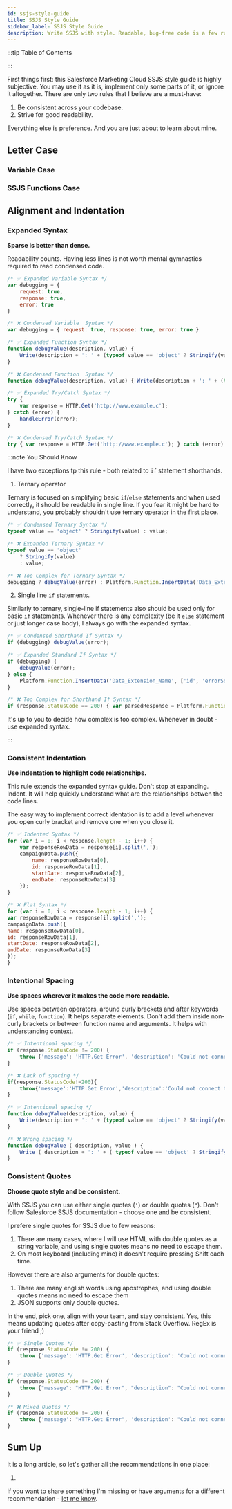 ```yaml
---
id: ssjs-style-guide
title: SSJS Style Guide
sidebar_label: SSJS Style Guide
description: Write SSJS with style. Readable, bug-free code is a few rules away.
---
```



<LeadText content='WIP' />

:::tip Table of Contents

<TOCInline toc={toc} />

:::

First things first: this Salesforce Marketing Cloud SSJS style guide is highly subjective. You may use it as it is, implement only some parts of it, or ignore it altogether. There are only two rules that I believe are a must-have:

1. Be consistent across your codebase.
2. Strive for good readability.

Everything else is preference. And you are just about to learn about mine.

## Letter Case

### Variable Case


### SSJS Functions Case


## Alignment and Indentation


### Expanded Syntax

__Sparse is better than dense.__

Readability counts. Having less lines is not worth mental gymnastics required to read condensed code.

```js
/* ✅ Expanded Variable Syntax */
var debugging = {
    request: true,
    response: true,
    error: true
}

/* ❌ Condensed Variable  Syntax */
var debugging = { request: true, response: true, error: true }

/* ✅ Expanded Function Syntax */
function debugValue(description, value) {
    Write(description + ': ' + (typeof value == 'object' ? Stringify(value) : value) + '<br><br>');
}

/* ❌ Condensed Function  Syntax */
function debugValue(description, value) { Write(description + ': ' + (typeof value == 'object' ? Stringify(value) : value) + '<br><br>'); }

/* ✅ Expanded Try/Catch Syntax */
try {
    var response = HTTP.Get('http://www.example.c');
} catch (error) {
    handleError(error);
}

/* ❌ Condensed Try/Catch Syntax */
try { var response = HTTP.Get('http://www.example.c'); } catch (error) { handleError(error); }
```

:::note You Should Know

I have two exceptions tp this rule - both related to `if` statement shorthands.

1. Ternary operator

Ternary is focused on simplifying basic `if`/`else` statements and when used correctly, it should be readable in single line. If you fear it might be hard to understand, you probably shouldn't use ternary operator in the first place.

```js
/* ✅ Condensed Ternary Syntax */
typeof value == 'object' ? Stringify(value) : value;

/* ❌ Expanded Ternary Syntax */
typeof value == 'object'
    ? Stringify(value)
    : value;

/* ❌ Too Complex for Ternary Syntax */
debugging ? debugValue(error) : Platform.Function.InsertData('Data_Extension_Name', ['id', 'errorSource', 'errorMessage', 'errorDescription'], [GUID(), 'Name of the place where the script runs', Stringify(error.message), Stringify(error.description)]);
```

2. Single line `if` statements.

Similarly to ternary, single-line if statements also should be used only for basic `if` statements. Whenever there is any complexity (be it `else` statement or just longer case body), I always go with the expanded syntax.

```js
/* ✅ Condensed Shorthand If Syntax */
if (debugging) debugValue(error);

/* ✅ Expanded Standard If Syntax */
if (debugging) {
    debugValue(error);
} else {
    Platform.Function.InsertData('Data_Extension_Name', ['id', 'errorSource', 'errorMessage', 'errorDescription'], [GUID(), 'Name of the place where the script runs', Stringify(error.message), Stringify(error.description)]);
}

/* ❌ Too Complex for Shorthand If Syntax */
if (response.StatusCode == 200) { var parsedResponse = Platform.Function.ParseJSON(String(response.Response)); if (!parsedResponse.success) throw 'Wrong reCAPTCHA'; }
```

It's up to you to decide how complex is too complex. Whenever in doubt - use expanded syntax.

:::

### Consistent Indentation

__Use indentation to highlight code relationships.__

This rule extends the expanded syntax guide. Don't stop at expanding. Indent. It will help quickly understand what are the relationships betwen the code lines.

The easy way to implement correct identation is to add a level whenever you open curly bracket and remove one when you close it.

```js
/* ✅ Indented Syntax */
for (var i = 0; i < response.length - 1; i++) {
    var responseRowData = response[i].split(',');
    campaignData.push({
        name: responseRowData[0],
        id: responseRowData[1],
        startDate: responseRowData[2],
        endDate: responseRowData[3]
    });
}

/* ❌ Flat Syntax */
for (var i = 0; i < response.length - 1; i++) {
var responseRowData = response[i].split(',');
campaignData.push({
name: responseRowData[0],
id: responseRowData[1],
startDate: responseRowData[2],
endDate: responseRowData[3]
});
}
```

### Intentional Spacing

__Use spaces wherever it makes the code more readable.__

Use spaces between operators, around curly brackets and after keywords (`if`, `while`, `function`). It helps separate elements.
Don't add them inside non-curly brackets or between function name and arguments. It helps with understanding context.

```js
/* ✅ Intentional spacing */
if (response.StatusCode != 200) {
    throw {'message': 'HTTP.Get Error', 'description': 'Could not connect to example.com'}
}

/* ❌ Lack of spacing */
if(response.StatusCode!=200){
    throw{'message':'HTTP.Get Error','description':'Could not connect to example.com'}
}

/* ✅ Intentional spacing */
function debugValue(description, value) {
    Write(description + ': ' + (typeof value == 'object' ? Stringify(value) : value) + '<br><br>');
}

/* ❌ Wrong spacing */
function debugValue ( description, value ) {
    Write ( description + ': ' + ( typeof value == 'object' ? Stringify( value ) : value ) + '<br><br>' );
}
```

### Consistent Quotes

__Choose quote style and be consistent.__

With SSJS you can use either single quotes (`'`) or double quotes (`"`). Don't follow Salesforce SSJS documentation - choose one and be consistent.

I prefere single quotes for SSJS due to few reasons:

1. There are many cases, where I will use HTML with double quotes as a string variable, and using single quotes means no need to escape them.
2. On most keyboard (including mine) it doesn't require pressing Shift each time.

However there are also arguments for double quotes:

1. There are many english words using apostrophes, and using double quotes means no need to escape them
2. JSON supports only double quotes.

In the end, pick one, align with your team, and stay consistent. Yes, this means updating quotes after copy-pasting from Stack Overflow. RegEx is your friend ;)

```js
/* ✅ Single Quotes */
if (response.StatusCode != 200) {
    throw {'message': 'HTTP.Get Error', 'description': 'Could not connect to example.com'}
}

/* ✅ Double Quotes */
if (response.StatusCode != 200) {
    throw {"message": "HTTP.Get Error", "description": "Could not connect to example.com"}
}

/* ❌ Mixed Quotes */
if (response.StatusCode != 200) {
    throw {'message': "HTTP.Get Error", 'description': "Could not connect to example.com"}
}
```

## Sum Up

It is a long article, so let's gather all the recommendations in one place:

1.

If you want to share something I'm missing or have arguments for a different recommendation - [let me know](https://www.linkedin.com/in/mateusz-dabrowski-marketing/).